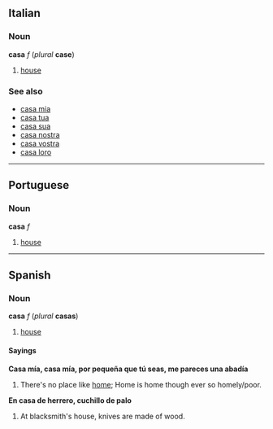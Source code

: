 ==Italian==
===Noun===
'''casa''' ''f'' (''plural'' '''case''')

#[[house]]

===See also===
*[[casa mia]]
*[[casa tua]]
*[[casa sua]]
*[[casa nostra]]
*[[casa vostra]]
*[[casa loro]]

----
==Portuguese==
===Noun===
'''casa''' ''f''

#[[house]]

----
==Spanish==
===Noun===
'''casa''' ''f'' (''plural'' '''casas''')

#[[house]]

====Sayings====
'''Casa mía, casa mía, por pequeña que tú seas, me pareces una abadía'''

#There's no place like [[home]]; Home is home though ever so homely/poor.

'''En casa de herrero, cuchillo de palo'''

#At blacksmith's house, knives are made of wood. 

<!--the French does not belong on this page
*French: À chaque [[oiseau]] son [[nid]] paraît beau.
-->